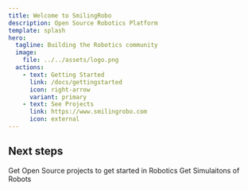 ```yaml
---
title: Welcome to SmilingRobo
description: Open Source Robotics Platform
template: splash
hero:
  tagline: Building the Robotics community 
  image:
    file: ../../assets/logo.png
  actions:
    - text: Getting Started
      link: /docs/gettingstarted
      icon: right-arrow
      variant: primary
    - text: See Projects
      link: https://www.smilingrobo.com
      icon: external
---
```



## Next steps

<CardGrid stagger>
	<Card title="Open Source Robotics Projects" icon="open-book">
		Get Open Source projects to get started in Robotics
	</Card>
	<Card title="SmilingRobo simulation" icon="add-document">
		Get Simulaitons of Robots 
	</Card>
</CardGrid>

